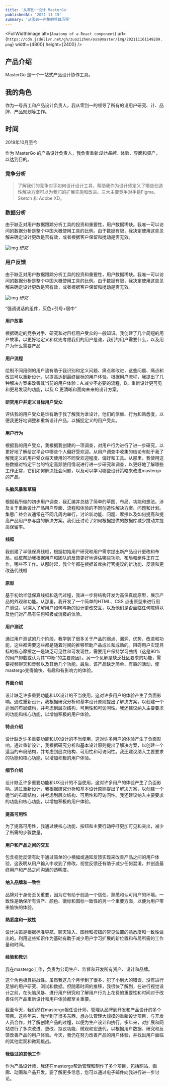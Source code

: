 ```yaml
---
title: '从零到一设计 MasterGo'
publishedAt: '2021-11-15'
summary: '从零到一完整的项目历程'
---
```


<FullWidthImage
  alt={`Anatomy of a React component`}
  url={`https://cdn.jsdelivr.net/gh/zuozizhen/oss@master/img/202111161149289.png`}
  width={4800}
  height={2400}
/>


## 产品介绍

MasterGo 是一个一站式产品设计协作工具。

## 我的角色

作为一号员工和产品设计负责人，我从零到一的领导了所有的设用户研究、计、品牌、产品规划等工作。

## 时间

2019年10月至今

<WithSubTitle
icon="ri-magic-line"
subtitle="目标"
title="从零到一定义和产出产品"
/>

作为 MasterGo 的产品设计负责人，我负责重新*设计品牌*、体验、界面和资产，以达到目的。

<Separator/>


<WithSubTitle
subtitle="研究"
title="了解业务目标、竞争对手和问题"
/>


### 竞争分析

> 了解我们的竞争对手如何设计设计工具，帮助我作为设计师定义了哪些创造性解决方案可以为我们的扩展实施和改进。三大主要竞争对手是Figma、Sketch 和 Adobe XD。

### 数据分析

由于缺乏对用户数据跟踪分析工具的投资和重要性，用户数据稀缺。我唯一可以访问的数据分析是整个中国大概使用工具的比例。由于数据有限，我决定使用这些见解来确定设计更改是否有效，或者根据客户保留和搅动是否无效。

![img](https://cdn.jsdelivr.net/gh/zuozizhen/oss@master/img/20210404221357.jpg)
*研究*

### 用户反馈

由于缺乏对用户数据跟踪分析工具的投资和重要性，用户数据稀缺。我唯一可以访问的数据分析是整个中国大概使用工具的比例。由于数据有限，我决定使用这些见解来确定设计更改是否有效，或者根据客户保留和搅动是否无效。

![img](https://cdn.jsdelivr.net/gh/zuozizhen/oss@master/img/20210404221357.jpg)
*研究*

“强调说话的组件，灰色+引号+居中”

<Separator/>

<WithSubTitle
subtitle="战略计划"
title="打造一流设计工具"
/>

#### 用户故事

根据确定的竞争对手、研究和对目标用户受众的一般知识。我创建了几个简短的用户故事，以更好地定义和优先考虑我们的用户是谁，我们的用户需要什么，以及用户为什么需要产品

#### 用户流程

绘制不同用例的用户流有助于我识别和定义问题、痛点和改进，这些问题、痛点和改进可以重新设计，以提高达到最终目标的用户体验。根据用户流程，我提出了几种解决方案来改善其当前的用户体验：A.减少不必要的流程，B。重新设计更可见和更易发现的功能，以及 C 更清晰和面向未来的设计方案。

#### 研究用户并定义目标用户受众

评估我的用户受众是谁有助于我了解我为谁设计，他们的信仰、行为和熟悉度，以便我更好地调整和重新设计产品，以捕捉定义的用户受众。

#### 用户行为

根据我的用户受众，我根据我创建的一项调查，对用户行为进行了进一步研究，以更好地了解给定平台中哪些个人偏好受欢迎。从用户调查中收集的结论有助于我了解我定义的用户受众每天使用的不同受欢迎程度、偏好和工具。从那里，我使用这些数据对特定平台的特定高频使用情况进行进一步研究和调查，以更好地了解哪些工作正常，它们如何解决社会问题，以及可以学习哪些设计策略来改进mastergo的产品。

<Separator/>

<WithSubTitle
subtitle="发现"
title="探索创意解决方案，开发线框，并在用户研究的基础上改进产品"
/>


#### 头脑风暴和草稿

根据我所做的初步用户调查，我汇编并总结了简单的草图、布局、功能和想法。涉及关于重新设计产品用户界面、流程和体验的不同创造性解决方案、问题和计划。集思广益会议通常在不同几周内举行，讨论新功能、问题、摩擦以及如何提高和提高产品用户参与度的解决方案。我们还讨论了如何根据提供的数据库减少搅动并提高保留率。

#### 线框

我创建了半低保真线框，根据初始用户研究和用户需求提出新产品设计更改和布局。线框帮助我根据用户和团队的反馈更好地评估哪些功能、布局和组件正在工作，哪些不工作。从那时起，我全年都在根据首席执行官提议的新功能、反馈和更改迭代线框

#### 原型

基于初始半低保真线框和迭代过程，我进一步将结构开发为高保真度原型，展示产品的外观和功能。从那里，我开发了一个简单的HTML、CSS 点击原型来进行用户测试，以深入了解用户如何与新的设计更改交互，以及他们是否面临任何障碍以及他们对产品有任何积极或消极的体验。

#### 用户测试

通过用户测试的几个阶段，我学到了很多关于产品的弱点、漏洞、优势、改进和功能，这些都需要这些都是随着时间的推移帮助产品成长和成熟的。阻碍用户实现目标的核心摩擦之一是缺乏可见性和可发现性，需要用户保持学习曲线（这是90%的用户卸载或认为其“中断”的主要原因）。另一个见解是缺乏社区要求的功能，需要视频聊天和音频以及其他几个功能。最后，该产品缺乏简单、有趣的活动，使mastergo变得愉快、有趣和有影响力的体验。

<Separator/>

<WithSubTitle
subtitle="解决方案"
title="介绍新设计的产品、网站和品牌标识，以创造有凝聚力和愉悦的用户体验"
/>

#### 界面介绍

设计缺乏许多重要功能和UX设计的不当使用，这对许多用户的体验产生了负面影响。通过重新设计，我根据研究分析和基本设计原则提出了解决方案，以创建一个适当的布局结构，并考虑到层次结构、可用性和可访问性。我还建议纳入主要要求的功能和核心功能，以增加积极的用户体验。

#### 特点介绍

设计缺乏许多重要功能和UX设计的不当使用，这对许多用户的体验产生了负面影响。通过重新设计，我根据研究分析和基本设计原则提出了解决方案，以创建一个适当的布局结构，并考虑到层次结构、可用性和可访问性。我还建议纳入主要要求的功能和核心功能，以增加积极的用户体验。

#### 细节介绍

设计缺乏许多重要功能和UX设计的不当使用，这对许多用户的体验产生了负面影响。通过重新设计，我根据研究分析和基本设计原则提出了解决方案，以创建一个适当的布局结构，并考虑到层次结构、可用性和可访问性。我还建议纳入主要要求的功能和核心功能，以增加积极的用户体验。


#### 提高可用性

为了提高可用性，我通过使核心功能、按钮和主要行动呼吁更加可见和突出，减少了所需的步骤数量。

#### 用户和产品之间的交互

包含视觉反馈有助于通过简单的小横幅或通知反馈实现来改善产品之间的用户体验，这表明从用户输入中收到了修改。视觉反馈还有助于减少任何混淆，并创造最终用户和产品之间沟通的透明度。

#### 纳入品牌和一致性

品牌对于身份至关重要，因为它有助于创造一个信任、熟悉和认可用户的环境。一致性是确保所有资产、颜色、徽标和图标一致性的另一个重要方面，以便为用户带来愉快的体验。

#### 熟悉度和一致性

设计决策是根据标准导航、聊天输入、图标和按钮的常见位置的熟悉度和一致性做出的。利用这些知识作为基础有助于减少用户学习扩展的新位置和布局所需的工作量和时间。

<Separator/>

<WithSubTitle
subtitle="设计"
title="设计展示"
/>

<Separator/>

<WithSubTitle
subtitle="影响"
title="重新设计提高了用户生产力&增加了用户安装"
/>

<Separator/>


<WithSubTitle
subtitle="关键学习"
title="这些年来我学到的东西"
/>

#### 经验和教训

我在mastergo工作，负责为公司生产、监督和开发所有资产、设计和品牌。

这个角色极具挑战性。虽然我这几个月学到了很多，犯了小到大的错误，没有进行足够的用户研究、测试和数据。但随着时间的推移，我很快了解到，在进行视觉设计之前，在头脑风暴、进行用户研究和了解用户行为上花费的重要性和时间对于改善任何产品重新设计和用户体验都至关重要。

截至今天，我仍然在mastergo担任设计师，管理从品牌到开发和产品设计的多个项目。这些年来，我学到了很多东西，想办法管理大规模的重新设计项目，与开发人员合作，并了解创建产品的过程，以便为生产设计和执行。多年来，对扩展和网站进行了多次改进、更改、拟议功能、微观和宏迭代，以根据用户数据、研究和反馈改善产品的用户体验。今天，我仍在努力改善产品的用户体验，并找出用户面临的其他宏观和微观挑战。

<Separator/>

<WithSubTitle
subtitle="其它职责"
title="我还管理其他设计项目"
/>

#### 我做过的其他工作

作为产品设计师，我还在mastergo帮助管理和制作了多个项目，包括网站、画廊、动画和产品开发。要了解更多信息，您可以通过电子邮件向我进行进一步讨论。